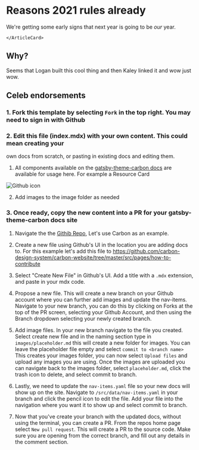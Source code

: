 # Reasons 2021 rules already

<PageDescription>

We're getting some early signs that next year is going to be <em>our</em> year.
</PageDescription>

<Row>
  <Column colMd={4} colLg={4} noGutterMdLeft>
    <ArticleCard
      subTitle="Hear from our CEO"
      title="I love it!"
      author="Arvind Krishna"
      date="Never said this"
      href="/">


      
    </ArticleCard>
  </Column>
</Row>


## Why?
Seems that Logan built this cool thing and then Kaley linked it and wow just wow.

## Celeb endorsements

### 1. Fork this template by selecting `Fork` in the top right. You may need to sign in with Github

### 2. Edit this file (index.mdx) with your own content. This could mean creating your
own docs from scratch, or pasting in existing docs and editing them.

1. All components available on the [gatsby-theme-carbon docs](https://gatsby-theme-carbon.now.sh/getting-started/)
are available for usage here. For example a Resource Card

<ResourceCard subTitle="Only subtitle" actionIcon="download" aspectRatio="2:1" href="https://github.com/IBM/carbon-elements/blob/master/.github/CONTRIBUTING.md">

![Github icon](/images/github-icon.png)

</ResourceCard>

2. Add images to the image folder as needed

### 3. Once ready, copy the new content into a PR for your gatsby-theme-carbon docs site

1. Navigate the the [Githib Repo](https://github.com/carbon-design-system/carbon-website), Let's use Carbon as an example.

1. Create a new file using Github's UI in the location you are adding docs to.
For this example let's add this file to https://github.com/carbon-design-system/carbon-website/tree/master/src/pages/how-to-contribute

1. Select "Create New File" in Github's UI. Add a title with a `.mdx` extension, and paste in your mdx code.

1. Propose a new file. This will create a new branch on your Github account where you can further add images and update the nav-items.
Navigate to your new branch, you can do this by clicking on Forks at the top of the PR screen, selecting your Github Account, and then using the Branch dropdown selecting your newly created branch.

1. Add image files. In your new branch navigate to the file you created. 
Select create new file and in the naming section type in `images/placeholder.md` this will create a new folder for images.
You can leave the placeholder file empty and select `commit to <branch name>`
This creates your images folder, you can now select `Upload files` and upload any images you are using.
Once the images are uploaded you can navigate back to the images folder, select `placeholder.md`, click the trash icon to delete, and select commit to branch.

1. Lastly, we need to update the `nav-items.yaml` file so your new docs will show up on the site. Navigate to `/src/data/nav-items.yaml` in your branch
and click the pencil icon to edit the file. Add your file into the navigation where you want it to show up and select commit to branch.

1. Now that you've create your branch with the updated docs, without using the terminal, you can create a PR.
From the repos home page select `New pull request`. This will create a PR to the source code. Make sure you are opening
from the correct branch, and fill out any details in the comment section.
